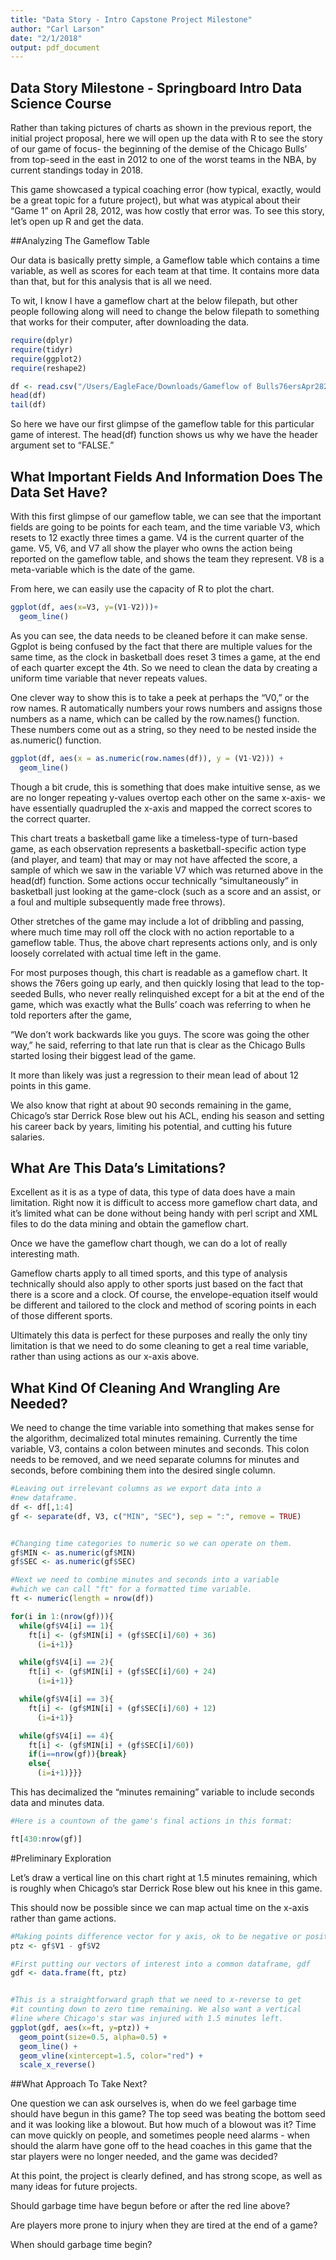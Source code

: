```yaml
---
title: "Data Story - Intro Capstone Project Milestone"
author: "Carl Larson"
date: "2/1/2018"
output: pdf_document
---
```


## Data Story Milestone - Springboard Intro Data Science Course

Rather than taking pictures of charts as shown in the previous report, the initial project proposal, here we will open up the data with R to see the story of our game of focus- the beginning of the demise of the Chicago Bulls' from top-seed in the east in 2012 to one of the worst teams in the NBA, by current standings today in 2018. 

This game showcased a typical coaching error (how typical, exactly, would be a great topic for a future project), but what was atypical about their "Game 1" on April 28, 2012, was how costly that error was. To see this story, let's open up R and get the data. 

##Analyzing The Gameflow Table


Our data is basically pretty simple, a Gameflow table which contains a time variable, as well as scores for each team at that time. It contains more data than that, but for this analysis that is all we need. 

To wit, I know I have a gameflow chart at the below filepath, but other people following along will need to change the below filepath to something that works for their computer, after downloading the data. 

```r
require(dplyr)
require(tidyr)
require(ggplot2)
require(reshape2)

df <- read.csv("/Users/EagleFace/Downloads/Gameflow of Bulls76ersApr282012.csv", header = FALSE)
head(df)
tail(df)
```

So here we have our first glimpse of the gameflow table for this particular game of interest. The head(df) function shows us why we have the header argument set to "FALSE."

## What Important Fields And Information Does The Data Set Have?

With this first glimpse of our gameflow table, we can see that the important fields are going to be points for each team, and the time variable V3, which resets to 12 exactly three times a game. V4 is the current quarter of the game. V5, V6, and V7 all show the player who owns the action being reported on the gameflow table, and shows the team they represent. V8 is a meta-variable which is the date of the game.

From here, we can easily use the capacity of R to plot the chart. 

```r
ggplot(df, aes(x=V3, y=(V1-V2)))+
  geom_line()
```

As you can see, the data needs to be cleaned before it can make sense. Ggplot is being confused by the fact that there are multiple values for the same time, as the clock in basketball does reset 3 times a game, at the end of each quarter except the 4th. So we need to clean the data by creating a uniform time variable that never repeats values. 

One clever way to show this is to take a peek at perhaps the "V0," or the row names. R automatically numbers your rows numbers and assigns those numbers as a name, which can be called by the row.names() function. These numbers come out as a string, so they need to be nested inside the as.numeric() function. 

```r
ggplot(df, aes(x = as.numeric(row.names(df)), y = (V1-V2))) +
  geom_line()
```

Though a bit crude, this is something that does make intuitive sense, as we are no longer repeating y-values overtop each other on the same x-axis- we have essentially quadrupled the x-axis and mapped the correct scores to the correct quarter. 

This chart treats a basketball game like a timeless-type of turn-based game, as each observation represents a basketball-specific action type (and player, and team) that may or may not have affected the score, a sample of which we saw in the variable V7 which was returned above in the head(df) function. Some actions occur technically "simultaneously" in basketball just looking at the game-clock (such as a score and an assist, or a foul and multiple subsequently made free throws). 

Other stretches of the game may include a lot of dribbling and passing, where much time may roll off the clock with no action reportable to a gameflow table. Thus, the above chart represents actions only, and is only loosely correlated with actual time left in the game. 

For most purposes though, this chart is readable as a gameflow chart. It shows the 76ers going up early, and then quickly losing that lead to the top-seeded Bulls, who never really relinquished except for a bit at the end of the game, which was exactly what the Bulls' coach was referring to when he told reporters after the game,

"We don't work backwards like you guys. The score was going the other way," he said, referring to that late run that is clear as the Chicago Bulls started losing their biggest lead of the game. 

It more than likely was just a regression to their mean lead of about 12 points in this game. 

We also know that right at about 90 seconds remaining in the game, Chicago's star Derrick Rose blew out his ACL, ending his season and setting his career back by years, limiting his potential, and cutting his future salaries. 

## What Are This Data's Limitations?

Excellent as it is as a type of data, this type of data does have a main limitation. Right now it is difficult to access more gameflow chart data, and it's limited what can be done without being handy with perl script and XML files to do the data mining and obtain the gameflow chart.

Once we have the gameflow chart though, we can do a lot of really interesting math.

Gameflow charts apply to all timed sports, and this type of analysis technically should also apply to other sports just based on the fact that there is a score and a clock. Of course, the envelope-equation itself would be different and tailored to the clock and method of scoring points in each of those different sports.

Ultimately this data is perfect for these purposes and really the only tiny limitation is that we need to do some cleaning to get a real time variable, rather than using actions as our x-axis above. 

## What Kind Of Cleaning And Wrangling Are Needed? 

We need to change the time variable into something that makes sense for the algorithm, decimalized total minutes remaining. Currently the time variable, V3, contains a colon between minutes and seconds. This colon needs to be removed, and we need separate columns for minutes and seconds, before combining them into the desired single column. 

```r
#Leaving out irrelevant columns as we export data into a 
#new dataframe.
df <- df[,1:4]
gf <- separate(df, V3, c("MIN", "SEC"), sep = ":", remove = TRUE)


#Changing time categories to numeric so we can operate on them.
gf$MIN <- as.numeric(gf$MIN)
gf$SEC <- as.numeric(gf$SEC)

#Next we need to combine minutes and seconds into a variable
#which we can call "ft" for a formatted time variable.
ft <- numeric(length = nrow(df))

for(i in 1:(nrow(gf))){
  while(gf$V4[i] == 1){
    ft[i] <- (gf$MIN[i] + (gf$SEC[i]/60) + 36)
      (i=i+1)}

  while(gf$V4[i] == 2){
    ft[i] <- (gf$MIN[i] + (gf$SEC[i]/60) + 24)
      (i=i+1)}

  while(gf$V4[i] == 3){
    ft[i] <- (gf$MIN[i] + (gf$SEC[i]/60) + 12)
      (i=i+1)}

  while(gf$V4[i] == 4){
    ft[i] <- (gf$MIN[i] + (gf$SEC[i]/60))
    if(i==nrow(gf)){break}
    else{
      (i=i+1)}}}
```

This has decimalized the "minutes remaining" variable to include seconds data and minutes data. 

```r
#Here is a countown of the game's final actions in this format:

ft[430:nrow(gf)]
```

#Preliminary Exploration

Let's draw a vertical line on this chart right at 1.5 minutes remaining, which is roughly when Chicago's star Derrick Rose blew out his knee in this game. 

This should now be possible since we can map actual time on the x-axis rather than game actions. 

```r

#Making points difference vector for y axis, ok to be negative or positive.
ptz <- gf$V1 - gf$V2

#First putting our vectors of interest into a common dataframe, gdf
gdf <- data.frame(ft, ptz)


#This is a straightforward graph that we need to x-reverse to get
#it counting down to zero time remaining. We also want a vertical 
#line where Chicago's star was injured with 1.5 minutes left.
ggplot(gdf, aes(x=ft, y=ptz)) +
  geom_point(size=0.5, alpha=0.5) +
  geom_line() +
  geom_vline(xintercept=1.5, color="red") +
  scale_x_reverse()

```

##What Approach To Take Next? 

One question we can ask ourselves is, when do we feel garbage time should have begun in this game? The top seed was beating the bottom seed and it was looking like a blowout. But how much of a blowout was it? Time can move quickly on people, and sometimes people need alarms - when should the alarm have gone off to the head coaches in this game that the star players were no longer needed, and the game was decided? 

At this point, the project is clearly defined, and has strong scope, as well as many ideas for future projects.

Should garbage time have begun before or after the red line above? 

Are players more prone to injury when they are tired at the end of a game?

When should garbage time begin?